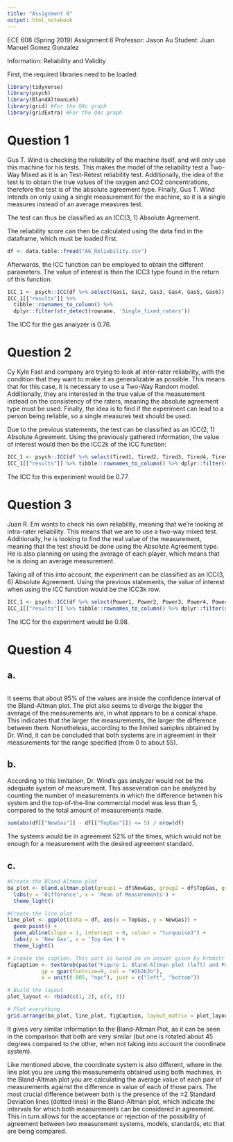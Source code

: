 ```yaml
---
title: "Assignment 6"
output: html_notebook
---
```


ECE 608 (Spring 2019) Assignment 6
Professor: Jason Au
Student: Juan Manuel Gomez Gonzalez


Information: 
Reliability and Validity


First, the required libraries need to be loaded:
```r
library(tidyverse)
library(psych)
library(BlandAltmanLeh)
library(grid) #For the Q4c graph
library(gridExtra) #For the Q4c graph
```

# Question 1
Gus T. Wind is checking the reliability of the machine itself, and will only use this machine for his tests. This makes the model of the reliability test a Two-Way Mixed as it is an Test-Retest reliability test. Additionally, the idea of the test is to obtain the true values of the oxygen and CO2 concentrations, therefore the test is of the absolute agreement type.
Finally, Gus T. Wind intends on only using a single measurement for the machine, so it is a single measures instead of an average measures test.

The test can thus be classified as an ICC(3, 1) Absolute Agreement.

The reliability score can then be calculated using the data find in the dataframe, which must be loaded first.
```r
df <- data.table::fread("A6_Reliability.csv")
```

Afterwards, the ICC function can be employed to obtain the different parameters. The value of interest is then the ICC3 type found in the return of this function.
```r
ICC_1 <- psych::ICC(df %>% select(Gas1, Gas2, Gas3, Gas4, Gas5, Gas6))
ICC_1[["results"]] %>% 
  tibble::rownames_to_column() %>% 
  dplyr::filter(str_detect(rowname, 'Single_fixed_raters'))
```

The ICC for the gas analyzer is 0.76.

# Question 2
Cy Kyle Fast and company are trying to look at inter-rater reliability, with the condition that they want to make it as generalizable as possible. This means that for this case, it is necessary to use a Two-Way Random model. Additionally, they are interested in the true value of the measurement instead on the consistency of the raters, meaning the absolute agreement type must be used. Finally, the idea is to find if the experiment can lead to a person being reliable, so a single measures test should be used.

Due to the previous statements, the test can be classified as an ICC(2, 1) Absolute Agreement.
Using the previously gathered information, the value of interest would then be the ICC2k of the ICC function:

```r
ICC_1 <- psych::ICC(df %>% select(Tired1, Tired2, Tired3, Tired4, Tired5, Tired6))
ICC_1[["results"]] %>% tibble::rownames_to_column() %>% dplyr::filter(str_detect(rowname, 'Single_random_raters'))
```

The ICC for this experiment would be 0.77.

# Question 3
Juan R. Em wants to check his own reliability, meaning that we're looking at intra-rater reliability. This means that we are to use a two-way mixed test. Additionally, he is looking to find the real value of the measurement, meaning that the test should be done using the Absolute Agreement type. He is also planning on using the average of each player, which means that he is doing an average measurement.

Taking all of this into account, the experiment can be classified as an ICC(3, 6) Absolute Agreement.
Using the previous statements, the value of interest when using the ICC function would be the ICC3k row.

```r
ICC_1 <- psych::ICC(df %>% select(Power1, Power2, Power3, Power4, Power5, Power6))
ICC_1[["results"]] %>% tibble::rownames_to_column() %>% dplyr::filter(str_detect(rowname, 'Average_fixed_raters'))
```

The ICC for the experiment would be 0.98.

# Question 4
## a.
```r

```

It seems that about 95% of the values are inside the confidence interval of the Bland-Altman plot. The plot also seems to diverge the bigger the average of the measurements are, in what appears to be a conical shape. This indicates that the larger the measurements, the larger the difference between them. Nonetheless, according to the limited samples obtained by Dr. Wind, it can be concluded that both systems are in agreement in their measurements for the range specified (from 0 to about 55).

## b.
According to this limitation, Dr. Wind's gas analyzer would not be the adequate system of measurement. This asseveration can be analyzed by counting the number of measurements in which the difference between his system and the top-of-the-line commercial model was less than 5, compared to the total amount of measurements made.
```r
sum(abs(df[["NewGas"]] - df[["TopGas"]]) <= 5) / nrow(df)
```

The systems would be in agreement 52% of the times, which would not be enough for a measurement with the desired agreement standard.

## c.
```r
#Create the Bland-Altman plot
ba_plot <- bland.altman.plot(group1 = df$NewGas, group2 = df$TopGas, graph.sys = "ggplot2") +
  labs(y = 'Difference', x = 'Mean of Measurements') +
  theme_light()

#Create the line plot
line_plot <- ggplot(data = df, aes(x = TopGas, y = NewGas)) +
  geom_point() +
  geom_abline(slope = 1, intercept = 0, colour = "turquoise3") +
  labs(y = 'New Gas', x = 'Top Gas') +
  theme_light()

# Create the caption. This part is based on an answer given by hrbmstr in StackOverflow: https://stackoverflow.com/a/41106250
figCaption <- textGrob(paste("Figure 1. Bland-Altman plot (left) and Pointwise comparison of the TopGas and NewGas measurements, with identity line (right)."), 
           gp = gpar(fontsize=9, col = "#2b2b2b"), 
           x = unit(0.005, "npc"), just = c("left", "bottom"))

# Build the layout
plot_layout <- rbind(c(1, 2), c(3, 3))

# Plot everything
grid.arrange(ba_plot, line_plot, figCaption, layout_matrix = plot_layout, heights = c(0.9, 0.1))
```

It gives very similar information to the Bland-Altman Plot, as it can be seen in the comparison that both are very similar (but one is rotated about 45 degrees compared to the other, when not taking into account the coordinate system). 

Like mentioned above, the coordinate system is also different, where in the line plot you are using the measurements obtained using both machines, in the Bland-Altman plot you are calculating the average value of each pair of measurements against the difference in value of each of those pairs. The most crucial difference between both is the presence of the ±2 Standard Deviation lines (dotted lines) in the Bland-Altman plot, which indicate the intervals for which both measurements can be considered in agreement. This in turn allows for the acceptance or rejection of the possibility of agreement between two measurement systems, models, standards, etc that are being compared.

